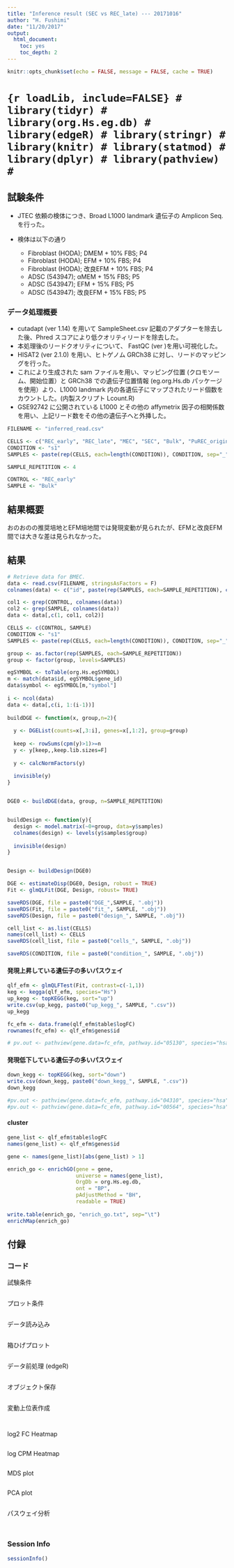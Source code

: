 ```yaml
---
title: "Inference result (SEC vs REC_late) --- 20171016" 
author: "H. Fushimi"
date: "11/20/2017"
output:
  html_document:
    toc: yes
    toc_depth: 2
---
```


```r
knitr::opts_chunk$set(echo = FALSE, message = FALSE, cache = TRUE)
```


# ```{r loadLib, include=FALSE}
# library(tidyr)
# library(org.Hs.eg.db)
# library(edgeR)
# library(stringr)
# library(knitr)
# library(statmod)
# library(dplyr)
# library(pathview)
# ```

## 試験条件

- JTEC 依頼の検体につき、Broad L1000 landmark 遺伝子の Amplicon Seq. を行った。
- 検体は以下の通り

  + Fibroblast (HODA); DMEM + 10% FBS; P4
  + Fibroblast (HODA); EFM + 10% FBS; P4
  + Fibroblast (HODA); 改良EFM + 10% FBS; P4
  + ADSC (543947); αMEM + 15% FBS; P5
  + ADSC (543947); EFM + 15% FBS; P5
  + ADSC (543947); 改良EFM + 15% FBS; P5

### データ処理概要
- cutadapt (ver 1.14) を用いて SampleSheet.csv 記載のアダプターを除去した後、Phred スコアにより低クオリティリードを除去した。
- 本処理後のリードクオリティについて、 FastQC (ver )を用い可視化した。
- HISAT2 (ver 2.1.0) を用い、ヒトゲノム GRCh38 に対し、リードのマッピングを行った。
- これにより生成された sam ファイルを用い、マッピング位置 (クロモソーム、開始位置）と GRCh38 での遺伝子位置情報 (eg.org.Hs.db パッケージを使用）より、L1000 landmark 内の各遺伝子にマップされたリード個数をカウントした。(内製スクリプト Lcount.R)
- GSE92742 に公開されている L1000 とその他の affymetrix 因子の相関係数を用い、上記リード数をその他の遺伝子へと外挿した。

```r
FILENAME <- "inferred_read.csv"

CELLS <- c("REC_early", "REC_late", "MEC", "SEC", "Bulk", "PuREC_original", "PuREC")
CONDITION <- "s1"
SAMPLES <- paste(rep(CELLS, each=length(CONDITION)), CONDITION, sep="_")

SAMPLE_REPETITION <- 4

CONTROL <- "REC_early"
SAMPLE <- "Bulk"
```

## 結果概要
おのおのの推奨培地とEFM培地間では発現変動が見られたが、EFMと改良EFM間では大きな差は見られなかった。

## 結果

```r
# Retrieve data for BMEC.
data <- read.csv(FILENAME, stringsAsFactors = F)
colnames(data) <- c("id", paste(rep(SAMPLES, each=SAMPLE_REPETITION), c(1:SAMPLE_REPETITION), sep="_"))
```

```r
col1 <- grep(CONTROL, colnames(data))
col2 <- grep(SAMPLE, colnames(data))
data <- data[,c(1, col1, col2)]

CELLS <- c(CONTROL, SAMPLE)
CONDITION <- "s1"
SAMPLES <- paste(rep(CELLS, each=length(CONDITION)), CONDITION, sep="_")
```


```r
group <- as.factor(rep(SAMPLES, each=SAMPLE_REPETITION))
group <- factor(group, levels=SAMPLES)

egSYMBOL <- toTable(org.Hs.egSYMBOL)
m <- match(data$id, egSYMBOL$gene_id)
data$symbol <- egSYMBOL[m,"symbol"]
  
i <- ncol(data)
data <- data[,c(i, 1:(i-1))]
  
buildDGE <- function(x, group,n=2){
  
  y <- DGEList(counts=x[,3:i], genes=x[,1:2], group=group)
  
  keep <- rowSums(cpm(y)>1)>=n
  y <- y[keep,,keep.lib.sizes=F]
  
  y <- calcNormFactors(y)
  
  invisible(y)
}


DGE0 <- buildDGE(data, group, n=SAMPLE_REPETITION)


buildDesign <- function(y){
  design <- model.matrix(~0+group, data=y$samples)
  colnames(design) <- levels(y$samples$group)
  
  invisible(design)
}


Design <- buildDesign(DGE0)

DGE <- estimateDisp(DGE0, Design, robust = TRUE)
Fit <- glmQLFit(DGE, Design, robust= TRUE)
```

```r
saveRDS(DGE, file = paste0("DGE_",SAMPLE, ".obj"))
saveRDS(Fit, file = paste0("fit_", SAMPLE, ".obj"))
saveRDS(Design, file = paste0("design_", SAMPLE, ".obj"))

cell_list <- as.list(CELLS)
names(cell_list) <- CELLS
saveRDS(cell_list, file = paste0("cells_", SAMPLE, ".obj"))

saveRDS(CONDITION, file = paste0("condition_", SAMPLE, ".obj"))
```

#### 発現上昇している遺伝子の多いパスウェイ

```r
qlf_efm <- glmQLFTest(Fit, contrast=c(-1,1))
keg <- kegga(qlf_efm, species="Hs")
up_kegg <- topKEGG(keg, sort="up")
write.csv(up_kegg, paste0("up_kegg_", SAMPLE, ".csv"))
up_kegg
```

```r
fc_efm <- data.frame(qlf_efm$table$logFC)
rownames(fc_efm) <- qlf_efm$genes$id
```

```r
# pv.out <- pathview(gene.data=fc_efm, pathway.id="05130", species="hsa", out.suffix="SEC_up")
```

#### 発現低下している遺伝子の多いパスウェイ

```r
down_kegg <- topKEGG(keg, sort="down")
write.csv(down_kegg, paste0("down_kegg_", SAMPLE, ".csv"))
down_kegg
```

```r
#pv.out <- pathview(gene.data=fc_efm, pathway.id="04310", species="hsa", out.suffix="efm_down")
#pv.out <- pathview(gene.data=fc_efm, pathway.id="00564", species="hsa", out.suffix="efm_down")
```

#### cluster

```r
gene_list <- qlf_efm$table$logFC
names(gene_list) <- qlf_efm$genes$id

gene <- names(gene_list)[abs(gene_list) > 1]

enrich_go <- enrichGO(gene = gene,
                      universe = names(gene_list),
                      OrgDb = org.Hs.eg.db,
                      ont = "BP",
                      pAdjustMethod = "BH",
                      readable = TRUE)
  
write.table(enrich_go, "enrich_go.txt", sep="\t")
enrichMap(enrich_go)
```

## 付録
### コード

試験条件

```r
```

プロット条件

```r
```

データ読み込み

```r
```

箱ひげプロット

```r
```

データ前処理 (edgeR)

```r
```

オブジェクト保存

```r
```

変動上位表作成

```r
```

```r
```

log2 FC Heatmap

```r
```

log CPM Heatmap

```r
```

MDS plot

```r
```

PCA plot

```r
```

パスウェイ分析
```r
```

```r
```

### Session Info

```r
sessionInfo()
```
